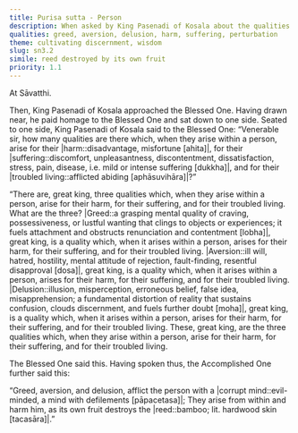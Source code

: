 ```yaml
---
title: Purisa sutta - Person
description: When asked by King Pasenadi of Kosala about the qualities that arise within a person for their harm, suffering, and troubled living, the Buddha lists greed, aversion, and delusion, and explains their effect on the mind with a simile.
qualities: greed, aversion, delusion, harm, suffering, perturbation
theme: cultivating discernment, wisdom
slug: sn3.2
simile: reed destroyed by its own fruit
priority: 1.1
---
```


At Sāvatthi.

Then, King Pasenadi of Kosala approached the Blessed One. Having drawn near, he paid homage to the Blessed One and sat down to one side. Seated to one side, King Pasenadi of Kosala said to the Blessed One: “Venerable sir, how many qualities are there which, when they arise within a person, arise for their |harm::disadvantage, misfortune [ahita]|, for their |suffering::discomfort, unpleasantness, discontentment, dissatisfaction, stress, pain, disease, i.e. mild or intense suffering [dukkha]|, and for their |troubled living::afflicted abiding [aphāsuvihāra]|?”

“There are, great king, three qualities which, when they arise within a person, arise for their harm, for their suffering, and for their troubled living. What are the three? |Greed::a grasping mental quality of craving, possessiveness, or lustful wanting that clings to objects or experiences; it fuels attachment and obstructs renunciation and contentment [lobha]|, great king, is a quality which, when it arises within a person, arises for their harm, for their suffering, and for their troubled living. |Aversion::ill will, hatred, hostility, mental attitude of rejection, fault-finding, resentful disapproval [dosa]|, great king, is a quality which, when it arises within a person, arises for their harm, for their suffering, and for their troubled living. |Delusion::illusion, misperception, erroneous belief, false idea, misapprehension; a fundamental distortion of reality that sustains confusion, clouds discernment, and fuels further doubt [moha]|, great king, is a quality which, when it arises within a person, arises for their harm, for their suffering, and for their troubled living. These, great king, are the three qualities which, when they arise within a person, arise for their harm, for their suffering, and for their troubled living.

The Blessed One said this. Having spoken thus, the Accomplished One further said this:

“Greed, aversion, and delusion,
afflict the person with a |corrupt mind::evil-minded, a mind with defilements [pāpacetasa]|;
They arise from within and harm him,
as its own fruit destroys the |reed::bamboo; lit. hardwood skin [tacasāra]|.”